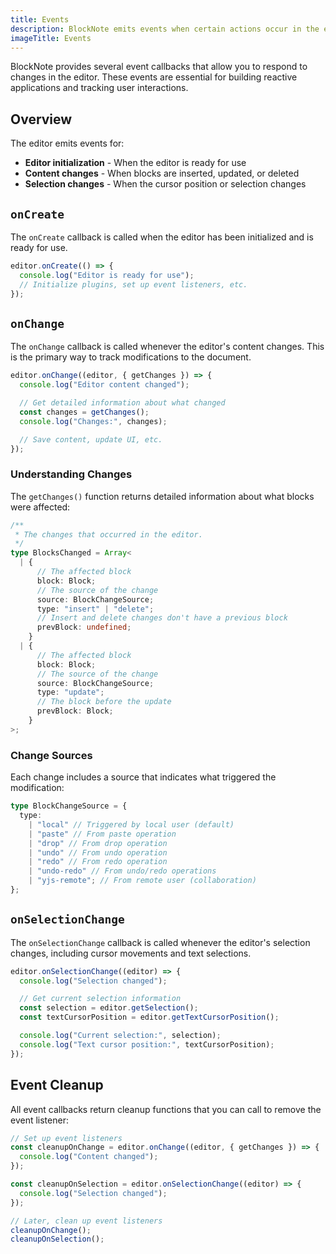 ```yaml
---
title: Events
description: BlockNote emits events when certain actions occur in the editor
imageTitle: Events
---
```


BlockNote provides several event callbacks that allow you to respond to changes in the editor. These events are essential for building reactive applications and tracking user interactions.

## Overview

The editor emits events for:

- **Editor initialization** - When the editor is ready for use
- **Content changes** - When blocks are inserted, updated, or deleted
- **Selection changes** - When the cursor position or selection changes

## `onCreate`

The `onCreate` callback is called when the editor has been initialized and is ready for use.

```typescript
editor.onCreate(() => {
  console.log("Editor is ready for use");
  // Initialize plugins, set up event listeners, etc.
});
```

## `onChange`

The `onChange` callback is called whenever the editor's content changes. This is the primary way to track modifications to the document.

```typescript
editor.onChange((editor, { getChanges }) => {
  console.log("Editor content changed");

  // Get detailed information about what changed
  const changes = getChanges();
  console.log("Changes:", changes);

  // Save content, update UI, etc.
});
```

### Understanding Changes

The `getChanges()` function returns detailed information about what blocks were affected:

```typescript
/**
 * The changes that occurred in the editor.
 */
type BlocksChanged = Array<
  | {
      // The affected block
      block: Block;
      // The source of the change
      source: BlockChangeSource;
      type: "insert" | "delete";
      // Insert and delete changes don't have a previous block
      prevBlock: undefined;
    }
  | {
      // The affected block
      block: Block;
      // The source of the change
      source: BlockChangeSource;
      type: "update";
      // The block before the update
      prevBlock: Block;
    }
>;
```

### Change Sources

Each change includes a source that indicates what triggered the modification:

```typescript
type BlockChangeSource = {
  type:
    | "local" // Triggered by local user (default)
    | "paste" // From paste operation
    | "drop" // From drop operation
    | "undo" // From undo operation
    | "redo" // From redo operation
    | "undo-redo" // From undo/redo operations
    | "yjs-remote"; // From remote user (collaboration)
};
```

## `onSelectionChange`

The `onSelectionChange` callback is called whenever the editor's selection changes, including cursor movements and text selections.

```typescript
editor.onSelectionChange((editor) => {
  console.log("Selection changed");

  // Get current selection information
  const selection = editor.getSelection();
  const textCursorPosition = editor.getTextCursorPosition();

  console.log("Current selection:", selection);
  console.log("Text cursor position:", textCursorPosition);
});
```

## Event Cleanup

All event callbacks return cleanup functions that you can call to remove the event listener:

```typescript
// Set up event listeners
const cleanupOnChange = editor.onChange((editor, { getChanges }) => {
  console.log("Content changed");
});

const cleanupOnSelection = editor.onSelectionChange((editor) => {
  console.log("Selection changed");
});

// Later, clean up event listeners
cleanupOnChange();
cleanupOnSelection();
```
